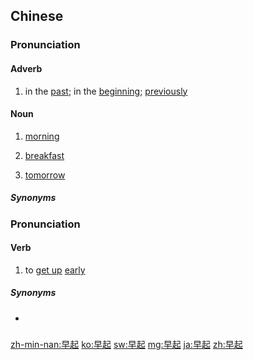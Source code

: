 ==Chinese==
{{zh-forms}}

===Pronunciation===
{{zh-pron
|m=zǎoqǐ,tl=y
|c=zou2 hei2
|j=zau2 qi2
|mn=xm,qz,zz,tw,lk:chá-khí/xm,qz,zz,hc,tc:chái-khí/xm,qz,zz:chái-í
|cat=n,adv
}}

====Adverb====
{{zh-adv}}

# in the [[past]]; in the [[beginning]]; [[previously]]

====Noun====
{{zh-noun}}

# [[morning]]
# {{lb|zh|Min Nan}} [[breakfast]]
# {{lb|zh|Jin}} [[tomorrow]]

=====Synonyms=====
{{zh-dial|上午}}
{{zh-dial|早餐}}
{{zh-dial|明天}}

===Pronunciation===
{{zh-pron
|m=zǎoqǐ
|c=zou2 hei2
|mn=chá-khí
|cat=v
}}

====Verb====
{{zh-verb}}

# to [[get up]] [[early]]
#: {{zh-x|早睡 早起|to sleep early and '''get up early'''}}

=====Synonyms=====
* {{qualifier|Hakka}} {{zh-l|早䟘}}

[[zh-min-nan:早起]]
[[ko:早起]]
[[sw:早起]]
[[mg:早起]]
[[ja:早起]]
[[zh:早起]]